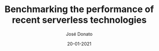 ---
title: Benchmarking the performance of recent serverless technologies
type: article
author: José Donato
file: /FS_A1.pdf
snippet: Study about the performance of recent web technologies (e.g., Next.js API routes, netlify functions and Cloudflare workers)
date: '20-01-2021'
---